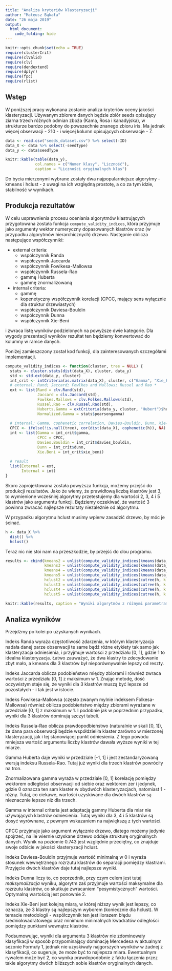 ---
title: "Analiza kryteriów klasteryzacji"
author: "Mateusz Bąkała"
date: "26 maja 2019"
output:
  html_document:
    code_folding: hide
---

```{r setup, include=FALSE}
knitr::opts_chunk$set(echo = TRUE)
require(clusterCrit)
require(clValid)
require(clv)
require(dendextend)
require(dplyr)
require(fpc)
require(rlist)
```

## Wstęp

W poniższej pracy wykonana zostanie analiza kryteriów oceny jakości klasteryzacji. Używanym zbiorem danych będzie zbiór seeds opisujący ziarna trzech różnych odmian zboża (Kama, Rosa i kanadyjska), w strukturze bardzo podobny do powszechnie znanego zbioru iris. Ma jednak więcej obserwacji - 210 - i więcej kolumn opisujących obserwacje - 7.

```{r, include=FALSE}
data <- read.csv("seeds_dataset.csv") %>% select(-ID)
data_X <- data %>% select(-seedType)
data_y <- data$seedType
```

```{r, echo=FALSE}
knitr::kable(table(data_y),
             col.names = c("Numer klasy", "Liczność"),
             caption = "Liczności oryginalnych klas")
```

Do bycia mierzonymi wybrane zostały dwa najpopularniejsze algorytmy - kmeans i hclust - z uwagi na ich względną prostotę, a co za tym idzie, stabilność w wynikach.

## Produkcja rezultatów

W celu usprawnienia procesu oceniania algorytmów klastrujących przygotowana została funkcja `compute_validity_indices`, która przyjmuje jako argumenty wektor numeryczny dopasowanych klastrów oraz (w przypadku algorytmów hierarchicznych) drzewo. Następnie oblicza następujące współczynniki:

* external criteria:
    - współczynnik Randa
    - współczynnik Jaccarda
    - współczynnik Fowlkesa-Mallowsa
    - współczynnik Russela-Rao
    - gammę Huberta
    - gammę znormalizowaną
* internal criteria:
    - gammę
    - kopenetyczny współczynnik korelacji (CPCC, mający sens wyłącznie dla struktur drzewiastych)
    - współczynnik Daviesa-Bouldin
    - współczynnik Dunna
    - współczynnik Xie-Beni

i zwraca listę wyników podzielonych na powyższe dwie kategorie. Dla wygody prezentacji wyników rezultat ten będziemy konwertować do kolumny w ramce danych.

Poniżej zamieszczony został kod funkcji, dla zainteresowanych szczegółami implementacji.

```{r}
compute_validity_indices <- function(cluster, tree = NULL) {
  stats <- cluster.stats(dist(data_X), cluster, data_y)
  std <- std.ext(data_y, cluster)
  int_crit <- intCriteria(as.matrix(data_X), cluster, c("Gamma", "Xie_Beni", "Davies_Bouldin", "Dunn"))
  # external: Rand; Jaccard; Fowlkes and Mallows; Russel and Rao *
  ext <- list(Rand = clv.Rand(std),
              Jaccard = clv.Jaccard(std),
              Fowlkes.Mallows = clv.Folkes.Mallows(std),
              Russel.Rao = clv.Russel.Rao(std),
              Huberts.Gamma = extCriteria(data_y, cluster, "Hubert")$hubert,
              Normalized.Gamma = stats$pearsongamma)
  
  # internal: Gamma, cophenetic correlation, Davies-Bouldin, Dunn, Xie-Beni
  CPCC <- ifelse(!is.null(tree), cor(dist(data_X), cophenetic(h)), NA)
  int <- list(Gamma = int_crit$gamma,
              CPCC = CPCC,
              Davies.Bouldin = int_crit$davies_bouldin,
              Dunn = int_crit$dunn,
              Xie.Beni = int_crit$xie_beni)
  
  # result
  list(External = ext,
       Internal = int)
}
```

Skoro zaprojektowana została powyższa funkcja, możemy przejść do produkcji rezultatów. Jako że wiemy, że prawidłową liczbą klastrów jest 3, to wymienione wcześniej algorytmy przetestujemy dla wartości 2, 3, 4 i 5 klastrów jako argumentu funkcji. Będziemy oczekiwać, że wartość 3 powinna zwracać najlepsze rezultaty niezależnie od algorytmu.

W przypadku algorytmu hclust musimy wpierw zasadzić drzewo, by móc je ścinać.

```{r}
h <- data_X %>%
  dist() %>%
  hclust()
```

Teraz nic nie stoi nam na przeszkodzie, by przejść do clou programu.

```{r, include=FALSE}
results <- cbind(kmeans2 = unlist(compute_validity_indices(kmeans(data_X, 2)$cluster)),
                 kmeans3 = unlist(compute_validity_indices(kmeans(data_X, 3)$cluster)),
                 kmeans4 = unlist(compute_validity_indices(kmeans(data_X, 4)$cluster)),
                 kmeans5 = unlist(compute_validity_indices(kmeans(data_X, 5)$cluster)),
                 hclust2 = unlist(compute_validity_indices(cutree(h, k = 2), dendlist(as.dendrogram(h)))),
                 hclust3 = unlist(compute_validity_indices(cutree(h, k = 3), dendlist(as.dendrogram(h)))),
                 hclust4 = unlist(compute_validity_indices(cutree(h, k = 4), dendlist(as.dendrogram(h)))),
                 hclust5 = unlist(compute_validity_indices(cutree(h, k = 5), dendlist(as.dendrogram(h)))))
```

```{r, echo=FALSE}
knitr::kable(results, caption = "Wyniki algorytmów z różnymi parametrami")
```

## Analiza wyników

Przejdźmy po kolei po uzyskanych wynikach.

Indeks Randa wyraża częstotliwość zdarzenia, w którym klasteryzacja nadała danej parze obserwacji te same bądź różne etykiety tak samo jak klasteryzacja odniesienia, i przyjmuje wartości z przedziału [0, 1], gdzie 1 to idealna klasteryzacja. Łatwo zauważyć, że dwa klastry to zdecydowanie zbyt mało, a kmeans dla 3 klastrów był nieporównywalnie lepszy od reszty.

Indeks Jaccarda oblicza podobieństwo między zbiorami i również zwraca wartości z przedziału [0, 1] z maksimum w 1. Znając metodę, dość oczywistym staje się, że wyniki dla 3 klastrów muszą być lepsze od pozostałych - i tak jest w istocie.

Indeks Fowlkesa-Mallowsa (często zwanym mylnie indeksem Folkesa-Mallowsa) również oblicza podobieństwo między zbiorami wyrażane w przedziale [0, 1] z maksimum w 1. I podobnie jak w poprzednim przypadku, wyniki dla 3 klastrów dominują szczyt tabeli.

Indeks Russela-Rao oblicza prawdopodbieństwo (naturalnie w skali [0, 1]), że dana para obserwacji będzie współdzieliła klaster zarówno w mierzonej klasteryzacji, jak i tej stanowiącej punkt odniesienia. Z tego powodu mniejsza wartość argumentu liczby klastrów dawała wyższe wyniki w tej miarze.

Gamma Huberta daje wyniki w przedziale [-1, 1] i jest zestandaryzowaną wersją indeksu Russela-Rao. Tutaj już wyniki dla trzech klastrów powróciły na tron.

Znormalizowana gamma wyraża w przedziale [0, 1] korelację pomiędzy wektorem odległości obserwacji od siebie oraz wektorem zer i jedynek, gdzie 0 oznacza ten sam klaster w obydwóch klasteryzacjach, natomiast 1 - różny. Tutaj, co ciekawe, wartości uzyskiwane dla dwóch klastrów są nieznacznie lepsze niż dla trzech.

Gamma w internal criteria jest adaptacją gammy Huberta dla miar nie używających klastrów odniesienia. Tutaj wyniki dla 3, 4 i 5 klastrów są dosyć wyrównane, z pewnym wskazaniem na największą z tych wartości.

CPCC przyjmuje jako argument wyłącznie drzewo, dlatego możemy jedynie spojrzeć, na ile wiernie uzyskane drzewo oddaje strukturę oryginalnych danych. Wynik na poziomie 0.743 jest względnie przeciętny, co znajduje swoje odbicie w jakości klasteryzacji hclust.

Indeks Daviesa-Bouldin przyjmuje wartość minimalną w 0 i wyraża stosunek wewnętrznego rozrzutu klastrów do separacji pomiędzy klastrami. Przyjęcie dwóch klastrów daje tutaj najlepsze wyniki.

Indeks Dunna liczy to, co poprzednik, przy czym celem jest tutaj *maksymalizacja* wyniku, algorytm zaś przyjmuje wartości maksymalne dla rozrzutu klastrów, co skutkuje zwracaniem "pesymistycznych" wartości. Optymalną wartością jest ponownie 2.

Indeks Xie-Beni jest kolejną miarą, w której niższy wynik jest lepszy, co oznacza, że 3 klastry są najlepszym wyborem (koniecznie dla hclust). W temacie metodologii - współczynnik ten jest ilorazem błędu średniokwadratowego oraz minimum minimalnych kwadratów odległości pomiędzy punktami wewnątrz klastrów.

Podsumowując, wyniki dla argumentu 3 klastrów nie zdominowały klasyfikacji w sposób przypominający dominację Mercedesa w aktualnym sezonie Formuły 1, jednak nie uzyskiwały najgorszych wyników w żadnej z klasyfikacji, co sugeruje, że może być to najlepsza miara. Ewentualnym rywalem może być 2, co wynika prawdopodobnie z faktu łączenia przez takie algorytmy dwóch bliższych sobie klastrów oryginalnych danych.
